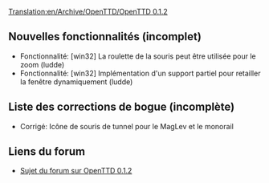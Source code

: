 [[Translation:en/Archive/OpenTTD/OpenTTD 0.1.2]]

{{fr/Archive/OpenTTD/Navigation}}
{{fr/Archive/OpenTTD/Livraison|prec=fr/Archive/OpenTTD/OpenTTD 0.1.1|suiv=fr/Archive/OpenTTD/OpenTTD 0.1.3|date=15/03/2004}}

==Nouvelles fonctionnalités (incomplet)==
*Fonctionnalité: [win32] La roulette de la souris peut être utilisée pour le zoom (ludde)
*Fonctionnalité: [win32] Implémentation d'un support partiel pour retailler la fenêtre dynamiquement (ludde)

==Liste des corrections de bogue (incomplète)==
*Corrigé: Icône de souris de tunnel pour le MagLev et le monorail

==Liens du forum==
*[http://www.tt-forums.net/viewtopic.php?f=29&t=6720 Sujet du forum sur OpenTTD 0.1.2]